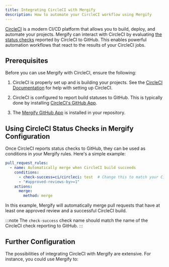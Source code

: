 ```yaml
---
title: Integrating CircleCI with Mergify
description: How to automate your CircleCI workflow using Mergify
---
```



<IntegrationLogo src={circleciLogo} alt="circleci logo"/>

[CircleCI](https://www.circleci.com/) is a modern CI/CD platform that allows
you to build, deploy, and automate your projects. Mergify can interact with
CircleCI by evaluating [the status
checks](https://docs.github.com/en/pull-requests/collaborating-with-pull-requests/collaborating-on-repositories-with-code-quality-features/about-status-checks)
reported by CircleCI to GitHub. This enables powerful automation workflows that
react to the results of your CircleCI jobs.

## Prerequisites

Before you can use Mergify with CircleCI, ensure the following:

1. CircleCI is properly set up and is building your projects. See the [CircleCI
   Documentation](https://circleci.com/docs/getting-started/) for help with
   setting up CircleCI.

2. CircleCI is configured to report build statuses to GitHub. This is typically
   done by installing [CircleCI's GitHub
   App](https://circleci.com/docs/github-apps-integration/).

3. The [Mergify GitHub App](/getting-started) is installed in your repository.

## Using CircleCI Status Checks in Mergify Configuration

Once CircleCI reports status checks to GitHub, they can be used as conditions in
your Mergify rules. Here's a simple example:

```yaml
pull_request_rules:
  - name: Automatically merge when CircleCI build succeeds
    conditions:
      - check-success=ci/circleci: test  # Change this to match your CircleCI check name
      - "#approved-reviews-by>=1"
    actions:
      merge:
        method: merge
```

In this example, Mergify will automatically merge pull requests that have at
least one approved review and a successful CircleCI build.

:::note
  The `check-success` check name should match the name of the CircleCI check
  reporting to GitHub.
:::

## Further Configuration

The possibilities of integrating CircleCI with Mergify are extensive.
For instance, you could use Mergify to:


<CIFurther />

